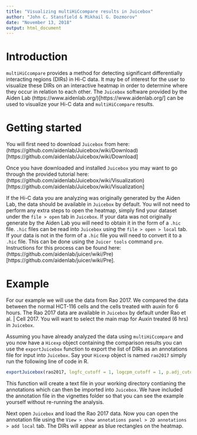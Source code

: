 ---
title: "Visualizing multiHiCcompare results in Juicebox"
author: "John C. Stansfield & Mikhail G. Dozmorov"
date: "November 13, 2018"
output: html_document
---


# Introduction 

`multiHiCcompare` provides a method for detecting significant differentially interacting regions (DIRs) in Hi-C data. It may be of interest for the user to visualize these DIRs on an interactive heatmap in order to determine where they occur in relation to each other. The `Juicebox` software provided by the Aiden Lab (https://www.aidenlab.org/)[https://www.aidenlab.org/] can be used to visualize your Hi-C data and `multiHiCcompare` results. 

# Getting started

You will first need to download `Juicebox` from here: (https://github.com/aidenlab/Juicebox/wiki/Download)[https://github.com/aidenlab/Juicebox/wiki/Download]

Once you have downloaded and installed `Juicebox` you may want to go through the provided tutorial here: (https://github.com/aidenlab/Juicebox/wiki/Visualization)[https://github.com/aidenlab/Juicebox/wiki/Visualization]

If the Hi-C data you are analyzing was originally generated by the Aiden Lab, the data should be available in `Juicebox` by default. You will not need to perform any extra steps to open the heatmap, simply find your dataset under the `file > open` tab in `Juicebox`. If your data was not originally generate by the Aiden Lab you will need to obtain it in the form of a `.hic` file. `.hic` files can be read into `Juicebox` using the `file > open > local` tab. If your data is not in the form of a `.hic` file you will need to convert it to a `.hic` file. This can be done using the `Juicer tools` command `pre`. Instructions for this process can be found here: (https://github.com/aidenlab/juicer/wiki/Pre)[https://github.com/aidenlab/juicer/wiki/Pre].

# Example 

For our example we will use the data from Rao 2017. We compared the data between the normal HCT-116 cells and the cells treated with auxin for 6 hours. The Rao 2017 data are available in `Juicebox` by default under Rao et al. | Cell 2017. You will want to select the main map for Auxin treated (6 hrs) in `Juicebox`. 

Assuming you have already analyzed the data using `multiHiCcompare` and you now have a `Hicexp` object containing the comparison results you can use the `exportJuicebox` function to export the list of DIRs as an annotations file for input into `Juicebox`. Say your `Hicexp` object is named `rao2017` simply run the following line of code in R.

```{r, eval=FALSE}
exportJuicebox(rao2017, logfc_cutoff = 1, logcpm_cutoff = 1, p.adj_cutoff = 0.01, file_name = "rao2017Annotations.txt")
```

This function will create a text file in your working directory contianing the annotations which can then be imported into `Juicebox`. We have included the annotation file in the vignettes folder so that you can see the example yourself without re-running the analysis.

Next open `Juicebox` and load the Rao 2017 data. Now you can open the annotation file using the `View > show annotations panel > 2D annotations > add local` tab. The DIRs will appear as blue rectangles on the heatmap. 
